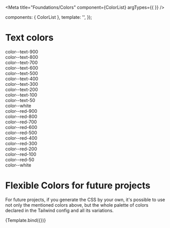 
<Meta
  title="Foundations/Colors"
  component={ColorList}
  argTypes={{ }}
/>

  components: { ColorList },
  template: '<ColorList :label="label" :textStyle="textStyle" :size="size" />',
});

# Text colors
<Canvas>
  <div class="storybook-backgrounds">
    <div class="color--text-900">
        color--text-900
    </div>
    <div class="color--text-800">
        color--text-800
    </div>
    <div class="color--text-700">
        color--text-700
    </div>
    <div class="color--text-600">
        color--text-600
    </div>
    <div class="color--text-500">
        color--text-500
    </div>
    <div class="color--text-400">
        color--text-400
    </div>
    <div class="color--text-300">
      color--text-300
    </div>
    <div class="color--text-200">
      color--text-200
    </div>
    <div class="color--text-100">
      color--text-100
    </div>
    <div class="color--text-50">
      color--text-50
    </div>
    <div class="color--white">
      color--white
    </div>
  </div>
</Canvas>

<Canvas>
  <div class="storybook-backgrounds">
    <div class="color--red-900">
        color--red-900
    </div>
    <div class="color--red-800">
        color--red-800
    </div>
    <div class="color--red-700">
        color--red-700
    </div>
    <div class="color--red-600">
        color--red-600
    </div>
    <div class="color--red-500">
        color--red-500
    </div>
    <div class="color--red-400">
        color--red-400
    </div>
    <div class="color--red-300">
      color--red-300
    </div>
    <div class="color--red-200">
      color--red-200
    </div>
    <div class="color--red-100">
      color--red-100
    </div>
    <div class="color--red-50">
      color--red-50
    </div>
    <div class="color--white">
      color--white
    </div>
  </div>
</Canvas>



# Flexible Colors for future projects
For future projects, if you generate the CSS by your own, it's possible to use not only the mentioned colors above, but the whole palette of colors declared in the Tailwind config and all its variations.

<Canvas>
  <Story
    name="Example"
    args={{
    }}
  >
    {Template.bind({})}
  </Story>
</Canvas>
